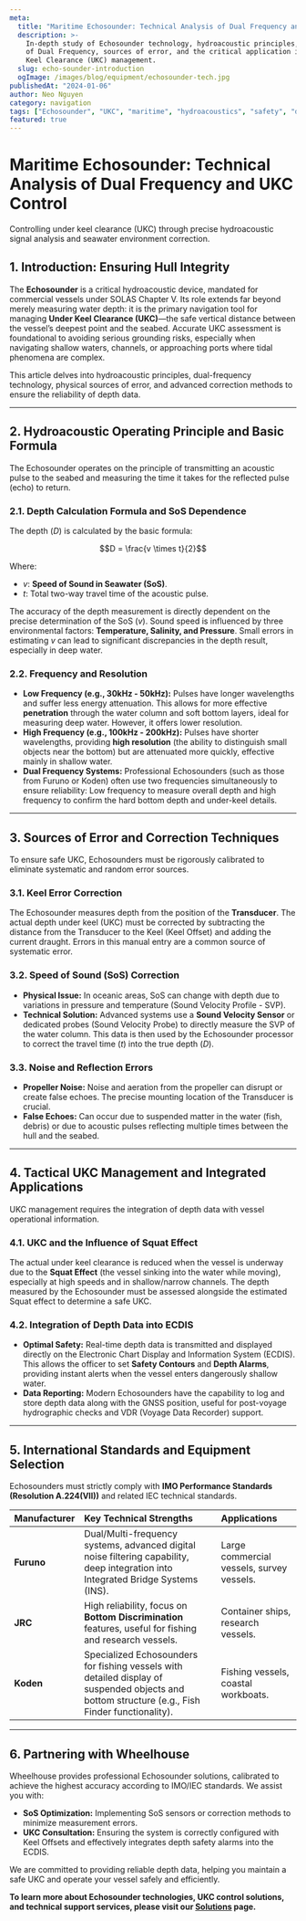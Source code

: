 ```yaml
---
meta:
  title: "Maritime Echosounder: Technical Analysis of Dual Frequency and UKC Control"
  description: >-
    In-depth study of Echosounder technology, hydroacoustic principles, the role
    of Dual Frequency, sources of error, and the critical application in Under
    Keel Clearance (UKC) management.
  slug: echo-sounder-introduction
  ogImage: /images/blog/equipment/echosounder-tech.jpg
publishedAt: "2024-01-06"
author: Neo Nguyen
category: navigation
tags: ["Echosounder", "UKC", "maritime", "hydroacoustics", "safety", "depth"]
featured: true
---
```


# Maritime Echosounder: Technical Analysis of Dual Frequency and UKC Control

<p className="text-xl text-gray-500 italic mb-8">
  Controlling under keel clearance (UKC) through precise hydroacoustic signal
  analysis and seawater environment correction.
</p>

## 1. Introduction: Ensuring Hull Integrity

The **Echosounder** is a critical hydroacoustic device, mandated for commercial vessels under SOLAS Chapter V. Its role extends far beyond merely measuring water depth: it is the primary navigation tool for managing **Under Keel Clearance (UKC)**—the safe vertical distance between the vessel’s deepest point and the seabed. Accurate UKC assessment is foundational to avoiding serious grounding risks, especially when navigating shallow waters, channels, or approaching ports where tidal phenomena are complex.

This article delves into hydroacoustic principles, dual-frequency technology, physical sources of error, and advanced correction methods to ensure the reliability of depth data.

---

## 2. Hydroacoustic Operating Principle and Basic Formula

The Echosounder operates on the principle of transmitting an acoustic pulse to the seabed and measuring the time it takes for the reflected pulse (echo) to return.

### 2.1. Depth Calculation Formula and SoS Dependence

The depth ($D$) is calculated by the basic formula:

```math
D = \frac{v \times t}{2}
```

Where:

- $v$: **Speed of Sound in Seawater (SoS)**.
- $t$: Total two-way travel time of the acoustic pulse.

The accuracy of the depth measurement is directly dependent on the precise determination of the SoS ($v$). Sound speed is influenced by three environmental factors: **Temperature, Salinity, and Pressure**. Small errors in estimating $v$ can lead to significant discrepancies in the depth result, especially in deep water.

### 2.2. Frequency and Resolution

- **Low Frequency (e.g., 30kHz - 50kHz):** Pulses have longer wavelengths and suffer less energy attenuation. This allows for more effective **penetration** through the water column and soft bottom layers, ideal for measuring deep water. However, it offers lower resolution.
- **High Frequency (e.g., 100kHz - 200kHz):** Pulses have shorter wavelengths, providing **high resolution** (the ability to distinguish small objects near the bottom) but are attenuated more quickly, effective mainly in shallow water.
- **Dual Frequency Systems:** Professional Echosounders (such as those from Furuno or Koden) often use two frequencies simultaneously to ensure reliability: Low frequency to measure overall depth and high frequency to confirm the hard bottom depth and under-keel details.

---

## 3. Sources of Error and Correction Techniques

To ensure safe UKC, Echosounders must be rigorously calibrated to eliminate systematic and random error sources.

### 3.1. Keel Error Correction

The Echosounder measures depth from the position of the **Transducer**. The actual depth under keel (UKC) must be corrected by subtracting the distance from the Transducer to the Keel (Keel Offset) and adding the current draught. Errors in this manual entry are a common source of systematic error.

### 3.2. Speed of Sound (SoS) Correction

- **Physical Issue:** In oceanic areas, SoS can change with depth due to variations in pressure and temperature (Sound Velocity Profile - SVP).
- **Technical Solution:** Advanced systems use a **Sound Velocity Sensor** or dedicated probes (Sound Velocity Probe) to directly measure the SVP of the water column. This data is then used by the Echosounder processor to correct the travel time ($t$) into the true depth ($D$).

### 3.3. Noise and Reflection Errors

- **Propeller Noise:** Noise and aeration from the propeller can disrupt or create false echoes. The precise mounting location of the Transducer is crucial.
- **False Echoes:** Can occur due to suspended matter in the water (fish, debris) or due to acoustic pulses reflecting multiple times between the hull and the seabed.

---

## 4. Tactical UKC Management and Integrated Applications

UKC management requires the integration of depth data with vessel operational information.

### 4.1. UKC and the Influence of Squat Effect

The actual under keel clearance is reduced when the vessel is underway due to the **Squat Effect** (the vessel sinking into the water while moving), especially at high speeds and in shallow/narrow channels. The depth measured by the Echosounder must be assessed alongside the estimated Squat effect to determine a safe UKC.

### 4.2. Integration of Depth Data into ECDIS

- **Optimal Safety:** Real-time depth data is transmitted and displayed directly on the Electronic Chart Display and Information System (ECDIS). This allows the officer to set **Safety Contours** and **Depth Alarms**, providing instant alerts when the vessel enters dangerously shallow water.
- **Data Reporting:** Modern Echosounders have the capability to log and store depth data along with the GNSS position, useful for post-voyage hydrographic checks and VDR (Voyage Data Recorder) support.

---

## 5. International Standards and Equipment Selection

Echosounders must strictly comply with **IMO Performance Standards (Resolution A.224(VII))** and related IEC technical standards.

| Manufacturer | Key Technical Strengths                                                                                                                         | Applications                              |
| :----------- | :---------------------------------------------------------------------------------------------------------------------------------------------- | :---------------------------------------- |
| **Furuno**   | Dual/Multi-frequency systems, advanced digital noise filtering capability, deep integration into Integrated Bridge Systems (INS).               | Large commercial vessels, survey vessels. |
| **JRC**      | High reliability, focus on **Bottom Discrimination** features, useful for fishing and research vessels.                                         | Container ships, research vessels.        |
| **Koden**    | Specialized Echosounders for fishing vessels with detailed display of suspended objects and bottom structure (e.g., Fish Finder functionality). | Fishing vessels, coastal workboats.       |

---

## 6. Partnering with Wheelhouse

Wheelhouse provides professional Echosounder solutions, calibrated to achieve the highest accuracy according to IMO/IEC standards. We assist you with:

- **SoS Optimization:** Implementing SoS sensors or correction methods to minimize measurement errors.
- **UKC Consultation:** Ensuring the system is correctly configured with Keel Offsets and effectively integrates depth safety alarms into the ECDIS.

We are committed to providing reliable depth data, helping you maintain a safe UKC and operate your vessel safely and efficiently.

**To learn more about Echosounder technologies, UKC control solutions, and technical support services, please visit our [Solutions](/solutions) page.**
